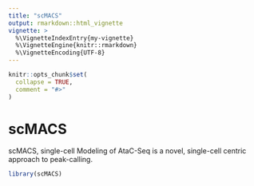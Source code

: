 ```yaml
---
title: "scMACS"
output: rmarkdown::html_vignette
vignette: >
  %\VignetteIndexEntry{my-vignette}
  %\VignetteEngine{knitr::rmarkdown}
  %\VignetteEncoding{UTF-8}
---
```


```r
knitr::opts_chunk$set(
  collapse = TRUE,
  comment = "#>"
)
```
# scMACS

scMACS, single-cell Modeling of AtaC-Seq is a novel, single-cell centric approach to peak-calling.

```r
library(scMACS)
```
